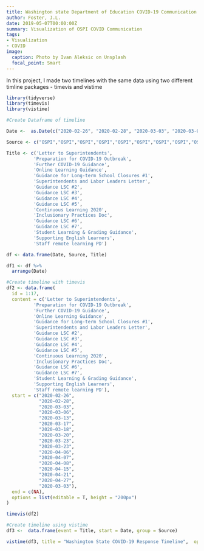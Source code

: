 ```yaml
---
title: Washington state Department of Education COVID-19 Communication
author: Foster, J.L.
date: 2019-05-07T00:00:00Z
summary: Visualization of OSPI COVID Communication
tags:
- Visualization 
- COVID
image:
  caption: Photo by Ivan Aleksic on Unsplash
  focal_point: Smart
---
```

In this project, I made two timelines with the same data using two different timline packages - timevis and vistime
```r
library(tidyverse)
library(timevis)
library(vistime)
```

```r
#Create Dataframe of timeline

Date <-  as.Date(c("2020-02-26", "2020-02-28", "2020-03-03", "2020-03-06", "2020-03-13", "2020-03-17", "2020-03-18", "2020-03-20", "2020-03-23", "2020-03-23", "2020-04-06", "2020-04-07", "2020-04-08", "2020-04-15", "2020-04-21", "2020-04-27", "2020-03-03"))

Source <- c("OSPI","OSPI","OSPI","OSPI","OSPI","OSPI","OSPI","OSPI","OSPI","OSPI","OSPI","OSPI","OSPI","OSPI","OSPI","OSPI", 'Northshore School District')

Title <- c('Letter to Superintendents', 
          'Preparation for COVID-19 Outbreak', 
          'Further COVID-19 Guidance', 
          'Online Learning Guidance',
          'Guidance for Long-term School Closures #1', 
          'Superintendents and Labor Leaders Letter', 
          'Guidance LSC #2', 
          'Guidance LSC #3', 
          'Guidance LSC #4', 
          'Guidance LSC #5', 
          'Continuous Learning 2020', 
          'Inclusionary Practices Doc', 
          'Guidance LSC #6', 
          'Guidance LSC #7', 
          'Student Learning & Grading Guidance', 
          'Supporting English Learners',
          'Staff remote learning PD')

df <- data.frame(Date, Source, Title)

df1 <- df %>% 
  arrange(Date)
```

```r
#Create timeline with timevis
df2 <- data.frame(
  id = 1:17,
  content = c('Letter to Superintendents', 
          'Preparation for COVID-19 Outbreak', 
          'Further COVID-19 Guidance', 
          'Online Learning Guidance',
          'Guidance for Long-term School Closures #1', 
          'Superintendents and Labor Leaders Letter', 
          'Guidance LSC #2', 
          'Guidance LSC #3', 
          'Guidance LSC #4', 
          'Guidance LSC #5', 
          'Continuous Learning 2020', 
          'Inclusionary Practices Doc', 
          'Guidance LSC #6', 
          'Guidance LSC #7', 
          'Student Learning & Grading Guidance', 
          'Supporting English Learners',
          'Staff remote learning PD'),
  start = c("2020-02-26", 
            "2020-02-28", 
            "2020-03-03", 
            "2020-03-06", 
            "2020-03-13", 
            "2020-03-17", 
            "2020-03-18", 
            "2020-03-20", 
            "2020-03-23", 
            "2020-03-23", 
            "2020-04-06", 
            "2020-04-07", 
            "2020-04-08", 
            "2020-04-15", 
            "2020-04-21", 
            "2020-04-27", 
            "2020-03-03"),
  end = c(NA),
  options = list(editable = T, height = "200px")
)

```

```r
timevis(df2)
```



```r
#Create timeline using vistime 
df3 <-  data.frame(event = Title, start = Date, group = Source)

vistime(df3, title = "Washington State COVID-19 Response Timeline",  optimize_y = F, show_labels = F)

```

